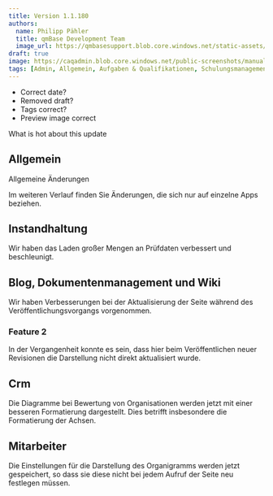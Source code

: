 ---
title: Version 1.1.180
authors:
  name: Philipp Pähler
  title: qmBase Development Team
  image_url: https://qmbasesupport.blob.core.windows.net/static-assets/img/persons/paehler_round.png
draft: true
image: https://caqadmin.blob.core.windows.net/public-screenshots/manual-screenshots/Screenshot2022-09-28_training_ConfirmAttendance.png
tags: [Admin, Allgemein, Aufgaben & Qualifikationen, Schulungsmanagement]
---

- Correct date?
- Removed draft?
- Tags correct?
- Preview image correct

What is hot about this update

<!--truncate-->

## Allgemein

Allgemeine Änderungen

Im weiteren Verlauf finden Sie Änderungen, die sich nur auf einzelne Apps beziehen.

## Instandhaltung

Wir haben das Laden großer Mengen an Prüfdaten verbessert und beschleunigt.

## Blog, Dokumentenmanagement und Wiki

Wir haben Verbesserungen bei der Aktualisierung der Seite während des Veröffentlichungsvorgangs vorgenommen.

### Feature 2

In der Vergangenheit konnte es sein, dass hier beim Veröffentlichen neuer Revisionen die Darstellung nicht direkt aktualisiert wurde.

## Crm

Die Diagramme bei Bewertung von Organisationen werden jetzt mit einer besseren Formatierung dargestellt. Dies betrifft insbesondere die Formatierung der Achsen.

## Mitarbeiter

Die Einstellungen für die Darstellung des Organigramms werden jetzt gespeichert, so dass sie diese nicht bei jedem Aufruf der Seite neu festlegen müssen.
